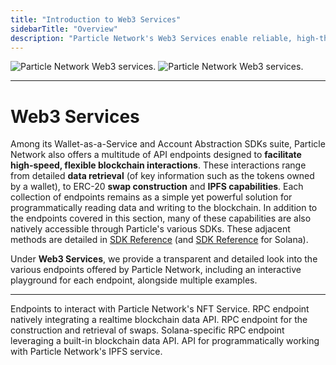 ```yaml
---
title: "Introduction to Web3 Services"
sidebarTitle: "Overview"
description: "Particle Network's Web3 Services enable reliable, high-throughput blockchain interactions."
---
```


<img
  className="block dark:hidden"
  src="/api/web3/images/web3.png"
  alt="Particle Network Web3 services."
/>
<img
  className="hidden dark:block"
  src="/api/web3/images/web3.png"
  alt="Particle Network Web3 services."
/>

***

# Web3 Services

Among its Wallet-as-a-Service and Account Abstraction SDKs suite, Particle Network also offers a multitude of API endpoints designed to **facilitate high-speed, flexible blockchain interactions**. These interactions range from detailed **data retrieval** (of key information such as the tokens owned by a wallet), to ERC-20 **swap construction** and **IPFS capabilities**. Each collection of endpoints remains as a simple yet powerful solution for programmatically reading data and writing to the blockchain. In addition to the endpoints covered in this section, many of these capabilities are also natively accessible through Particle's various SDKs. These adjacent methods are detailed in [SDK Reference](ref:evmservice-sdk-reference) (and [SDK Reference](ref:solanaservice-sdk-reference) for Solana).

Under **Web3 Services**, we provide a transparent and detailed look into the various endpoints offered by Particle Network, including an interactive playground for each endpoint, alongside multiple examples.

***

<CardGroup cols={3}>
  <Card title="NFT Market API" href="getcollection">
    Endpoints to interact with Particle Network's NFT Service.
  </Card>
  <Card title="Enhanced RPC (Data API)" href="getlatestblock">
    RPC endpoint natively integrating a realtime blockchain data API.
  </Card>
  <Card title="Enhanced RPC (Swap API)" href="getswap">
    RPC endpoint for the construction and retrieval of swaps.
  </Card>
  <Card title="Enhanced RPC (Solana)" href="enhancedgetprice">
    Solana-specific RPC endpoint leveraging a built-in blockchain data API.
  </Card>
  <Card title="IPFS API" href="upload">
    API for programmatically working with Particle Network's IPFS service.
  </Card>
</CardGroup>

